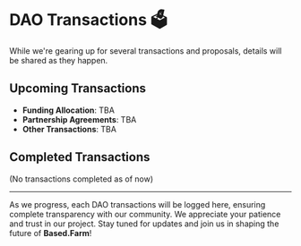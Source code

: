 # DAO Transactions 🗳️

While we're gearing up for several transactions and proposals, details will be shared as they happen.

## Upcoming Transactions

- **Funding Allocation**: TBA
- **Partnership Agreements**: TBA
- **Other Transactions**: TBA

## Completed Transactions

(No transactions completed as of now)

----------------

As we progress, each DAO transactions will be logged here, ensuring complete transparency with our community. We appreciate your patience and trust in our project. Stay tuned for updates and join us in shaping the future of **Based.Farm**!

